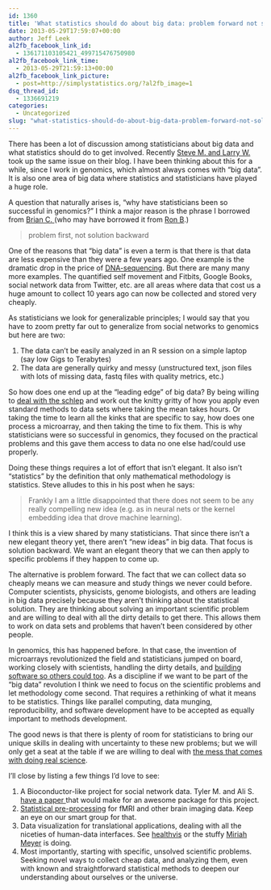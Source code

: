 ```yaml
---
id: 1360
title: 'What statistics should do about big data: problem forward not solution backward'
date: 2013-05-29T17:59:07+00:00
author: Jeff Leek
al2fb_facebook_link_id:
  - 136171103105421_499715476750980
al2fb_facebook_link_time:
  - 2013-05-29T21:59:13+00:00
al2fb_facebook_link_picture:
  - post=http://simplystatistics.org/?al2fb_image=1
dsq_thread_id:
  - 1336691219
categories:
  - Uncategorized
slug: "what-statistics-should-do-about-big-data-problem-forward-not-solution-backward"
---
```

There has been a lot of discussion among statisticians about big data and what statistics should do to get involved. Recently [Steve M. and Larry W.](http://normaldeviate.wordpress.com/2013/05/28/steve-marron-on-big-data/) took up the same issue on their blog. I have been thinking about this for a while, since I work in genomics, which almost always comes with "big data". It is also one area of big data where statistics and statisticians have played a huge role.

A question that naturally arises is, "why have statisticians been so successful in genomics?" I think a major reason is the phrase I borrowed from [Brian C. ](http://www.bcaffo.com/)(who may have borrowed it from [Ron B](http://www.biostat.ucla.edu/Directory/Brookmeyer).)

> problem first, not solution backward

One of the reasons that "big data" is even a term is that there is that data are less expensive than they were a few years ago. One example is the dramatic drop in the price of [DNA-sequencing](http://genomebiology.com/2010/11/5/207). But there are many many more examples. The quantified self movement and Fitbits, Google Books, social network data from Twitter, etc. are all areas where data that cost us a huge amount to collect 10 years ago can now be collected and stored very cheaply.

As statisticians we look for generalizable principles; I would say that you have to zoom pretty far out to generalize from social networks to genomics but here are two:

  1. The data can't be easily analyzed in an R session on a simple laptop (say low Gigs to Terabytes)
  2. The data are generally quirky and messy (unstructured text, json files with lots of missing data, fastq files with quality metrics, etc.)

So how does one end up at the "leading edge" of big data? By being willing to [deal with the schlep](http://simplystatistics.org/2012/05/28/schlep-blindness-in-statistics/) and work out the knitty gritty of how you apply even standard methods to data sets where taking the mean takes hours. Or taking the time to learn all the kinks that are specific to say, how does one process a microarray, and then taking the time to fix them. This is why statisticians were so successful in genomics, they focused on the practical problems and this gave them access to data no one else had/could use properly.

Doing these things requires a lot of effort that isn't elegant. It also isn't "statistics" by the definition that only mathematical methodology is statistics. Steve alludes to this in his post when he says:

> Frankly I am a little disappointed that there does not seem to be any really compelling new idea (e.g. as in neural nets or the kernel embedding idea that drove machine learning).

I think this is a view shared by many statisticians. That since there isn't a new elegant theory yet, there aren't "new ideas" in big data. That focus is solution backward. We want an elegant theory that we can then apply to specific problems if they happen to come up.

The alternative is problem forward. The fact that we can collect data so cheaply means we can measure and study things we never could before. Computer scientists, physicists, genome biologists, and others are leading in big data precisely because they aren't thinking about the statistical solution. They are thinking about solving an important scientific problem and are willing to deal with all the dirty details to get there. This allows them to work on data sets and problems that haven't been considered by other people.

In genomics, this has happened before. In that case, the invention of microarrays revolutionized the field and statisticians jumped on board, working closely with scientists, handling the dirty details, and [building software so others could too](http://www.bioconductor.org/). As a discipline if we want to be part of the "big data" revolution I think we need to focus on the scientific problems and let methodology come second. That requires a rethinking of what it means to be statistics. Things like parallel computing, data munging, reproducibility, and software development have to be accepted as equally important to methods development.

The good news is that there is plenty of room for statisticians to bring our unique skills in dealing with uncertainty to these new problems; but we will only get a seat at the table if we are willing to deal with [the mess that comes with doing real science](http://simplystatistics.org/2012/06/22/statistics-and-the-science-club/).

I'll close by listing a few things I'd love to see:

  1. <span style="line-height: 16px;">A Bioconductor-like project for social network data. Tyler M. and Ali S. <a href="http://www.csss.washington.edu/Papers/wp127.pdf">have a paper </a>that would make for an awesome package for this project. </span>
  2. [Statistical pre-processing](http://smart-stats.org/) for fMRI and other brain imaging data. Keep an eye on our smart group for that.
  3. Data visualization for translational applications, dealing with all the niceties of human-data interfaces. See [healthvis](http://healthvis.org/) or the stuffy [Miriah Meyer](http://www.cs.utah.edu/~miriah/) is doing.
  4. Most importantly, starting with specific, unsolved scientific problems. Seeking novel ways to collect cheap data, and analyzing them, even with known and straightforward statistical methods to deepen our understanding about ourselves or the universe.

